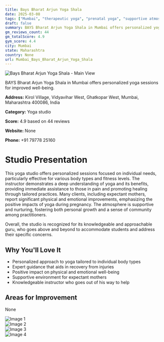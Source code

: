 ```yaml
---
title: Bays Bharat Arjun Yoga Shala
date: 2025-03-08
tags: ["Mumbai", "therapeutic yoga", "prenatal yoga", "supportive atmosphere", "Mumbai"]  
draft: false
summary: BAYS Bharat Arjun Yoga Shala in Mumbai offers personalized yoga sessions for improved well-being.
gm_reviews_count: 44
gm_totalScore: 4.9
gym_score: 4.4
city: Mumbai
state: Maharashtra
country: None
url: Mumbai_Bays_Bharat_Arjun_Yoga_Shala
---
```


<div className="aspect-[16/9] relative my-8">
  <img 
    src="https://lh5.googleusercontent.com/p/AF1QipM28dLjyf4xlLM4H3k8dqYvtdZRbwlnP3Vk1kgo=w1920-h1080-k-no"
    alt="Bays Bharat Arjun Yoga Shala - Main View"
    className="object-cover absolute inset-0 w-full h-full rounded-lg"
  />
</div>

BAYS Bharat Arjun Yoga Shala in Mumbai offers personalized yoga sessions for improved well-being.

**Address:** Kirol Village, Vidyavihar West, Ghatkopar West, Mumbai, Maharashtra 400086, India

**Category:** Yoga studio

**Score:** 4.9 based on 44 reviews

**Website:** None

**Phone:** +91 79778 25160

# Studio Presentation

This yoga studio offers personalized sessions focused on individual needs, particularly effective for various body types and fitness levels. The instructor demonstrates a deep understanding of yoga and its benefits, providing immediate assistance to those in pain and promoting healing through tailored practices. Many clients, including expectant mothers, report significant physical and emotional improvements, emphasizing the positive impacts of yoga during pregnancy. The atmosphere is supportive and nurturing, fostering both personal growth and a sense of community among practitioners.

Overall, the studio is recognized for its knowledgeable and approachable guru, who goes above and beyond to accommodate students and address their specific concerns.

## Why You'll Love It

- Personalized approach to yoga tailored to individual body types
- Expert guidance that aids in recovery from injuries
- Positive impact on physical and emotional well-being
- Supportive environment for expectant mothers
- Knowledgeable instructor who goes out of his way to help

## Areas for Improvement

None

<div className="grid grid-cols-1 xl:grid-cols-2 gap-4 my-8">
<div className="aspect-[4/3] relative"><img src="https://lh3.googleusercontent.com/p/AF1QipMhVGxXWyY9itnHT2GN-itn49fLYFT_lEjOtU9l=w1920-h1080-k-no" alt="Image 1" className="object-cover absolute inset-0 w-full h-full rounded-lg" /></div>
<div className="aspect-[4/3] relative"><img src="https://lh5.googleusercontent.com/p/AF1QipML4oSvhxxwswQxO4A9ek8tbSMNsbvgW0i4PLEF=w1920-h1080-k-no" alt="Image 2" className="object-cover absolute inset-0 w-full h-full rounded-lg" /></div>
<div className="aspect-[4/3] relative"><img src="https://lh5.googleusercontent.com/p/AF1QipO_Yx6tmMgwag3j3lW0ZLWt93TxyydGQBJbAMLl=w1920-h1080-k-no" alt="Image 3" className="object-cover absolute inset-0 w-full h-full rounded-lg" /></div>
<div className="aspect-[4/3] relative"><img src="https://lh5.googleusercontent.com/p/AF1QipOiwkptPlbyjViC-s37cTWJ7Zfy2ojiquIFsbft=w1920-h1080-k-no" alt="Image 4" className="object-cover absolute inset-0 w-full h-full rounded-lg" /></div>
</div>